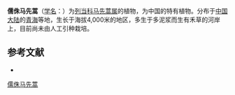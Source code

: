 {{Speciesbox
| name = 儒侏马先蒿
| status = 
| status_system = 
| image =
| genus = Pedicularis
| species = pygmaea
| authority = Maxim.
}}

'''儒侏马先蒿'''（[[学名|学名]]：{{lang|la|''Pedicularis pygmaea''}}）为[[列当科|列当科]][[马先蒿属|马先蒿属]]的植物，为中国的特有植物。分布于[[中国大陆|中国大陆]]的[[青海|青海]]等地，生长于海拔4,000米的地区，多生于多泥浆而生有禾草的河岸上，目前尚未由人工引种栽培。

== 参考文献 ==
<div class="references-small">
* {{cite web| url =http://www.bioinfo.cn/db05/KmzwSpecies.php?action=view&id=21444| title =儒侏马先蒿| work =《中国高等植物数据库全库》| publisher =中国科学院微生物研究所| author =昆明植物研究所| accessdate =2009-02-25| deadurl =yes| archiveurl =https://web.archive.org/web/20160305050847/http://www.bioinfo.cn/db05/KmzwSpecies.php?action=view&id=21444| archivedate =2016-03-05}}
</div>
{{Taxonbar|from=Q10889433}}

[[Category:马先蒿属|儒侏马先蒿]]


{{植物小作品}}